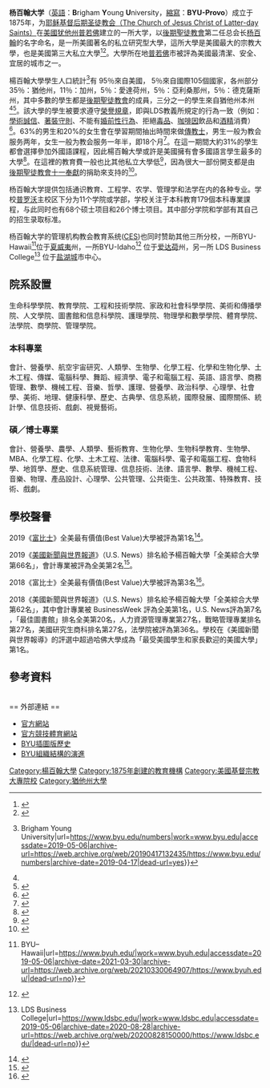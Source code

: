 {{Infobox university
|name            =杨百翰大學
| native_name = Brigham Young University
| SealImage   = BYU logo.png
| image       = Life Sciences Building (Brigham Young University).jpg
|image_size      =200px
|image_caption   =
|motto=無正式校訓<ref name = unofficial>{{cite web|last=Walch|first=Tad|title=BYU not alone in using motto 'enter to learn'|publisher=Deseret News|date=2007-08-04|url=http://deseretnews.com/dn/view/0,1249,695197761,00.html|accessdate=2008-06-14|archive-date=2013-01-02|archive-url=https://archive.today/20130102083220/http://deseretnews.com/dn/view/0,1249,695197761,00.html|dead-url=no}}</ref><br />非官方校訓包括：<br />"The glory of God is intelligence"<ref>Nussbaum, Martha. Cultivating Humanity. Cambridge: Harvard University Press, 1997. ISBN 0-674-17949-8 pp. 290.</ref><br />"Enter to learn, go forth to serve"<!-- <ref name = unofficial/> --><br />"The world is our campus"<ref>{{cite web| title =Campus| work =About BYU| publisher =Brigham Young University| year =2007| url =http://unicomm.byu.edu/about/default.aspx?content=campus| accessdate =2007-08-19| archive-date =2007-09-21| archive-url =https://web.archive.org/web/20070921045118/http://unicomm.byu.edu/about/default.aspx?content=campus| dead-url =no}}</ref>
|established     =1875年10月16日
|type            =私立、男女
|staff           =1,200人全職、900人兼職
|faculty         =1,600人全職、550人兼職
|president       =[[Kevin_J_Worthen|Kevin J Worthen]]
|students        =32, 955<ref>{{cite web |url=http://yfacts.byu.edu/viewarticle.aspx?id=104 |title=存档副本 |accessdate=2010-12-03 |deadurl=yes |archiveurl=https://web.archive.org/web/20100626172830/https://yfacts.byu.edu/viewarticle.aspx?id=104 |archivedate=2010-06-26 }}</ref>
|undergrad       =26,928名全日制本科生<br />3,314名兼读制本科生
|postgrad        =
|doctoral        =
|city            =[[普若佛|普若佛]]
|state           =[[犹他州|犹他州]]
|country         =[[美國|美國]]
|campus          =[[市郊|市郊]]；{{convert|560|acre|sqkm}}
|free_label      =
|free            =
|colors=[[深藍色|深藍色]]、[[白色|白色]]及[[日曬色|日曬色]]<ref>{{cite web|title=Football Quick Facts|publisher=BYU Athletics|year=2006\8|url=http://www.byucougars.com/athletic_department/quick_facts.jsp|accessdate=2008-10-05|deadurl=yes|archiveurl=https://web.archive.org/web/20080915090357/http://www.byucougars.com/athletic_department/quick_facts.jsp|archivedate=2008-09-15}}</ref> {{color box|#001E4C}}{{color box|#FFFFFF}}{{color box|#C5AF7D}}
|[[fight_song|fight song]]  =[[The_Cougar_Song|The Cougar Song]]
|mascot          =[[Cosmo_the_Cougar|Cosmo the Cougar]]
|nickname        =[[美洲獅|美洲獅]]
|affiliation    =[[耶稣基督后期圣徒教会|耶稣基督后期圣徒教会]]
|website         =http://www.byu.edu
}}

'''杨百翰大学'''（[[英語|英語]]：'''B'''righam '''Y'''oung '''U'''niversity，[[縮寫|縮寫]]：'''BYU-Provo'''）成立于1875年，为[[耶稣基督后期圣徒教会|耶稣基督后期圣徒教会（The Church of Jesus Christ of Latter-day Saints）]]在[[美國|美國]][[犹他州|犹他州]][[普若佛|普若佛]]建立的一所大学，以[[後期聖徒教會|後期聖徒教會]]第二任总会长[[杨百翰|杨百翰]]的名字命名，是一所美國著名的私立研究型大學，這所大學是美國最大的宗教大學，也是美國第三大私立大學<ref>{{cite web |url=http://www.signaturebooks.com/reviews/lords.htm |title=The Lord's University |accessdate=2008-05-01 |last=Naparsteck |first=Martin |publisher=''[[The_Salt_Lake_Tribune|The Salt Lake Tribune]]'' |archiveurl=https://web.archive.org/web/20071213133440/http://www.signaturebooks.com/reviews/lords.htm |archivedate=2007年12月13日 |deadurl=yes }}</ref><ref>{{cite web |url=http://www.gwu.edu/~magazine/archive/2004_law_summer/docs/feat_utah.html |title=GW Law's Utah Connection |date=July 1, 2004 |last=Freedman |first=Jamie L. |accessdate=2008-05-01 |work=GW Magazine |archive-date=2017-01-15 |archive-url=https://web.archive.org/web/20170115213057/https://www2.gwu.edu/~magazine/archive/2004_law_summer/docs/feat_utah.html |dead-url=no }}</ref>。大學所在地[[普若佛|普若佛]]市被評為美國最清潔、安全、宜居的城市之一。{{請求來源}}

楊百翰大學學生人口統計<ref name="#1">{{Cite web|title=Facts and Figures {{!}} Brigham Young University|url=https://www.byu.edu/numbers|work=www.byu.edu|accessdate=2019-05-06|archive-url=https://web.archive.org/web/20190417132435/https://www.byu.edu/numbers|archive-date=2019-04-17|dead-url=yes}}</ref>有 95％來自美國， 5％來自國際105個國家，各州部分35％：猶他州，11％：加州，5％：愛達荷州，5％：亞利桑那州，5％：德克薩斯州，其中多數的學生都是[[後期聖徒教會|後期聖徒教會]]的成員，三分之一的學生來自猶他州本州<ref name="#1"/><ref>{{cite web | title =About BYU - Demographics | publisher =BYU.edu | year =2007 | url =http://unicomm.byu.edu/about/default.aspx?content=demographics | accessdate =2007-08-19 | archive-date =2007-09-21 | archive-url =https://web.archive.org/web/20070921224033/http://unicomm.byu.edu/about/default.aspx?content=demographics | dead-url =no }}</ref>。該大學的學生被要求遵守[[楊百翰大學榮譽規章|榮譽規章]]，即與LDS教義所規定的行為一致（例如：[[學術誠信|學術誠信]]、[[著裝守則|著裝守則]]、不能有[[婚前性行為|婚前性行為]]、拒絕[[毒品|毒品]]、[[咖啡因|咖啡因]]飲品和[[酒精飲料|酒精]]消費）<ref>{{cite web|title=The Honor Code|url=http://www.besmart.com/college_prep/honorcode.php|work=CES Be Smart|publisher=Brigham Young University|accessdate=June 30, 2011|archive-date=2016-03-04|archive-url=https://web.archive.org/web/20160304172619/http://besmart.com/college_prep/honorcode.php|dead-url=no}}</ref>。63%的男生和20%的女生會在學習期間抽出時間來做[[傳教士_(LSD_Church)|傳教士]]，男生一般为教会服务两年，女生一般为教会服务一年半，即18个月<ref>{{cite web|title=Percentage of Students who have served missions|url=http://yfacts.byu.edu/viewarticle.aspx?id=264|work=Y Facts|publisher=Brigham Young University|accessdate=June 30, 2011|deadurl=yes|archiveurl=https://web.archive.org/web/20110815080414/http://yfacts.byu.edu/viewarticle.aspx?id=264|archivedate=2011年8月15日}}</ref>。在這一期間大約31%的學生都會選擇參加外國語課程，因此楊百翰大學或許是美國擁有會多國語言學生最多的大學<ref>{{cite web |url=http://yfacts.byu.edu/viewarticle.aspx?id=139 |title=About BYU: Languages |accessdate=2011-06-29 |publisher=BYU.edu |deadurl=yes |archiveurl=https://web.archive.org/web/20111003232119/http://yfacts.byu.edu/viewarticle.aspx?id=139 |archivedate=2011-10-03 }}</ref>。在這裡的教育費一般也比其他私立大學低<ref>{{cite web|title=Chapter 3: Postsecondary Education|url=http://nces.ed.gov/programs/digest/d10/ch_3.asp|work=Digest of Education Statistics: 2010|publisher=U.S. Department of Education|accessdate=June 30, 2011|archive-date=2020-11-14|archive-url=https://web.archive.org/web/20201114002759/https://nces.ed.gov/programs/digest/d10/ch_3.asp|dead-url=no}}</ref>，因為很大一部份開支都是由[[後期聖徒教會|後期聖徒教會]][[十一奉獻|十一奉獻]]的捐助來支持的<ref>{{cite web|url=http://yfacts.byu.edu/viewarticle.aspx?id=85|title=Tuition|publisher=BYU|accessdate=June 27, 2012|deadurl=yes|archiveurl=https://web.archive.org/web/20080608222135/http://yfacts.byu.edu/viewarticle.aspx?id=85|archivedate=2008年6月8日}}</ref>。

杨百翰大学提供包括通识教育、工程学、农学、管理学和法学在内的各种专业。学校[[普若佛|普罗沃]]主校区下分为11个学院或学部，学校关注于本科教育179個本科專業課程，与此同时也有68个硕士项目和26个博士项目。其中部分学院和学部有其自己的招生录取标准。

杨百翰大学的管理机构教会教育系统([[CES|CES]])也同时赞助其他三所分校，一所BYU-Hawaii<ref>{{Cite web|title=Home {{!}} BYU–Hawaii|url=https://www.byuh.edu/|work=www.byuh.edu|accessdate=2019-05-06|archive-date=2021-03-30|archive-url=https://web.archive.org/web/20210330064907/https://www.byuh.edu/|dead-url=no}}</ref>位于[[夏威夷|夏威夷]]州，一所BYU-Idaho<ref>{{Cite web|title=Brigham Young University - Idaho|url=https://www.byui.edu/|work=www.byui.edu|accessdate=2019-05-06|language=en|archive-date=2021-03-30|archive-url=https://web.archive.org/web/20210330082751/https://www.byui.edu/|dead-url=no}}</ref> 位于[[爱达荷州|爱达荷]]州，另一所 LDS Business College<ref>{{Cite web|title=Home {{!}} LDS Business College|url=https://www.ldsbc.edu/|work=www.ldsbc.edu|accessdate=2019-05-06|archive-date=2020-08-28|archive-url=https://web.archive.org/web/20200828150000/https://www.ldsbc.edu/|dead-url=no}}</ref> 位于[[盐湖城|盐湖城]]市中心。

== 院系設置 ==

生命科學學院、教育學院、工程和技術學院、家政和社會科學學院、美術和傳播學院、人文學院、圖書館和信息科學院、護理學院、物理學和數學學院、體育學院、法學院、商學院、管理學院。

=== 本科專業 ===

會計、營養學、航空宇宙研究、人類學、生物學、化學工程、化學和生物化學、土木工程、傳媒、電腦科學、舞蹈、經濟學、電子和電腦工程、英語、語言學、商務管理、數學、機械工程、音樂、哲學、護理、營養學、政治科學、心理學、社會學、美術、地理、健康科學、歷史、古典學、信息系統，國際發展、國際關係、統計學、信息技術、戲劇、視覺藝術。

=== 碩／博士專業 ===

會計、營養學、農學、人類學、藝術教育、生物化學、生物科學教育、生物學、MBA、化學工程、化學、土木工程、法律、電腦科學、電子和電腦工程、食物科學、地質學、歷史、信息系統管理、信息技術、法律、語言學、數學、機械工程、音樂、物理、產品設計、心理學、公共管理、公共衛生、公共政策、特殊教育、技術、戲劇。

== 學校聲譽 ==
{{Infobox US university ranking
| ARWU_W = 401–500
| ARWU_N = 115–133
| THE_WSJ = 143
| Forbes = 53
| QS_W = 
| THES_W = 
| USNWR_NU = 79
| USNWR_W = 748
| Wamo_NU = 32
}}
2019《[[富比士|富比士]]》全美最有價值(Best Value)大學被評為第1名<ref>{{Cite web|title=America's Best Value Colleges 2019|url=https://www.forbes.com/best-value-colleges/|work=Forbes|accessdate=2019-05-06|language=en|archive-date=2020-12-07|archive-url=https://web.archive.org/web/20201207111504/https://www.forbes.com/best-value-colleges/|dead-url=no}}</ref>。

2019《[[美國新聞與世界報道|美國新聞與世界報道]]》（U.S. News）排名給予楊百翰大學「全美綜合大學第66名」，會計專業被評為全美第2名<ref>{{Cite web|url=https://www.usnews.com/best-colleges/rankings/national-universities|title=2019 National University Rankings|accessdate=|author=|date=|publisher=|archive-date=2020-01-02|archive-url=https://web.archive.org/web/20200102065658/https://www.usnews.com/best-colleges/rankings/national-universities|dead-url=no}}</ref>。

2018《富比士》全美最有價值(Best Value)大學被評為第3名<ref>{{Cite web|title=No. 3 Brigham Young University|url=https://www.forbes.com/pictures/5abd3a93a7ea432fbc1d848e/best-value-colleges-2018/|work=Forbes|accessdate=2019-05-06|language=en|archive-date=2020-12-07|archive-url=https://web.archive.org/web/20201207111535/https://www.forbes.com/pictures/5abd3a93a7ea432fbc1d848e/best-value-colleges-2018/|dead-url=no}}</ref>。

2018《美國新聞與世界報道》（U.S. News）排名給予楊百翰大學「全美綜合大學第62名」，其中會計專業被 BusinessWeek 評為全美第1名，U.S. News評為第7名 ，「最佳圖書館」排名全美第20名，人力資源管理專業第27名，戰略管理專業排名第27名，美國研究生商科排名第27名，法學院被評為第36名。學校在《美國新聞與世界報導》的評選中超過哈佛大學成為「最受美國學生和家長歡迎的美國大學」第1名。

== 參考資料 ==
{{reflist}}<br />
== 外部連結 ==
{{Commons category|Brigham Young University}}
* [http://www.byu.edu/ 官方網站] {{Wayback|url=http://www.byu.edu/ |date=20201215223837 }}
* [https://web.archive.org/web/20031217103742/http://www.byucougars.com/ 官方競技體育網站]
* [http://plantwo.byu.edu/main/history/history01.pdf BYU插圖版歷史] {{Wayback|url=http://plantwo.byu.edu/main/history/history01.pdf |date=20200828150000 }}
* [https://web.archive.org/web/20120406095923/https://lib.byu.edu/byuorg/images/7/7c/Archiving_Project_Department_Map.png BYU組織結構的演進]

{{Coord|40|15|N|111|39|W|region:US-UT_type:edu|display=title}}
{{耶穌基督後期聖徒教會教育系統}}

{{DEFAULTSORT:Brigham Young University}}
[[Category:楊百翰大學|Category:楊百翰大學]]
[[Category:1875年創建的教育機構|Category:1875年創建的教育機構]]
[[Category:美國基督宗教大專院校|Category:美國基督宗教大專院校]]
[[Category:猶他州大學|Category:猶他州大學]]